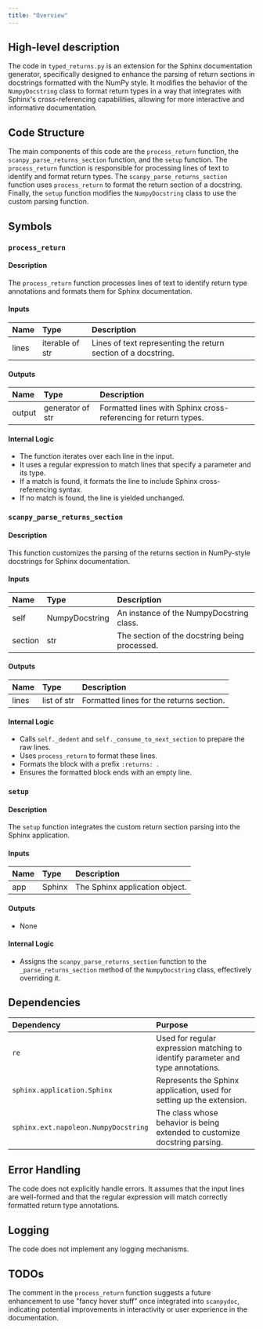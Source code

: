 ```yaml
---
title: "Overview"
---
```


## High-level description
The code in `typed_returns.py` is an extension for the Sphinx documentation generator, specifically designed to enhance the parsing of return sections in docstrings formatted with the NumPy style. It modifies the behavior of the `NumpyDocstring` class to format return types in a way that integrates with Sphinx's cross-referencing capabilities, allowing for more interactive and informative documentation.

## Code Structure
The main components of this code are the `process_return` function, the `scanpy_parse_returns_section` function, and the `setup` function. The `process_return` function is responsible for processing lines of text to identify and format return types. The `scanpy_parse_returns_section` function uses `process_return` to format the return section of a docstring. Finally, the `setup` function modifies the `NumpyDocstring` class to use the custom parsing function.

## Symbols

### `process_return`
#### Description
The `process_return` function processes lines of text to identify return type annotations and formats them for Sphinx documentation.

#### Inputs
| Name | Type | Description |
|:-----|:-----|:------------|
| lines | iterable of str | Lines of text representing the return section of a docstring. |

#### Outputs
| Name | Type | Description |
|:-----|:-----|:------------|
| output | generator of str | Formatted lines with Sphinx cross-referencing for return types. |

#### Internal Logic
- The function iterates over each line in the input.
- It uses a regular expression to match lines that specify a parameter and its type.
- If a match is found, it formats the line to include Sphinx cross-referencing syntax.
- If no match is found, the line is yielded unchanged.

### `scanpy_parse_returns_section`
#### Description
This function customizes the parsing of the returns section in NumPy-style docstrings for Sphinx documentation.

#### Inputs
| Name | Type | Description |
|:-----|:-----|:------------|
| self | NumpyDocstring | An instance of the NumpyDocstring class. |
| section | str | The section of the docstring being processed. |

#### Outputs
| Name | Type | Description |
|:-----|:-----|:------------|
| lines | list of str | Formatted lines for the returns section. |

#### Internal Logic
- Calls `self._dedent` and `self._consume_to_next_section` to prepare the raw lines.
- Uses `process_return` to format these lines.
- Formats the block with a prefix `:returns: `.
- Ensures the formatted block ends with an empty line.

### `setup`
#### Description
The `setup` function integrates the custom return section parsing into the Sphinx application.

#### Inputs
| Name | Type | Description |
|:-----|:-----|:------------|
| app | Sphinx | The Sphinx application object. |

#### Outputs
- None

#### Internal Logic
- Assigns the `scanpy_parse_returns_section` function to the `_parse_returns_section` method of the `NumpyDocstring` class, effectively overriding it.

## Dependencies
| Dependency | Purpose |
|:-----------|:--------|
| `re` | Used for regular expression matching to identify parameter and type annotations. |
| `sphinx.application.Sphinx` | Represents the Sphinx application, used for setting up the extension. |
| `sphinx.ext.napoleon.NumpyDocstring` | The class whose behavior is being extended to customize docstring parsing. |

## Error Handling
The code does not explicitly handle errors. It assumes that the input lines are well-formed and that the regular expression will match correctly formatted return type annotations.

## Logging
The code does not implement any logging mechanisms.

## TODOs
The comment in the `process_return` function suggests a future enhancement to use "fancy hover stuff" once integrated into `scanpydoc`, indicating potential improvements in interactivity or user experience in the documentation.